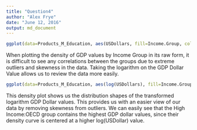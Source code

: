 ```yaml
---
title: "Question4"
author: "Alex Frye"
date: "June 12, 2016"
output: md_document
---
```


```R

ggplot(data=Products_M_Education, aes(USDollars, fill=Income.Group, colour=Income.Group)) + geom_density(alpha = 0.7) + ggtitle("GDP by Income Group") 

```

When plotting the density of GDP values by Income Group in its raw form, it is difficult to see any correlations between the groups due to extreme outliers and skewness in the data. Taking the logarithm on the GDP Dollar Value allows us to review the data more easily.

```R

ggplot(data=Products_M_Education, aes(log(USDollars), fill=Income.Group, colour=Income.Group)) + geom_density(alpha = 0.7) + ggtitle("Log Transformed GDP by Income Group ") +  xlim(2, 18)

```

This density plot shows us the distribution shapes of the transformed logarithm GDP Dollar values. This provides us with an easier view of our data by removing skewness from outliers. We can easily see that the High Income:OECD group contains the highest GDP dollar values, since their density curve is centered at a higher log(USDollar) value.